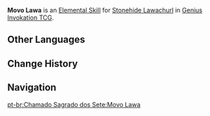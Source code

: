 {{Genius Invokation TCG Skill Infobox
|image      = Movo Lawa Character Card Skill.png
|type       = Elemental Skill
|character  = Stonehide Lawachurl
|element    = Geo
|matching   = 3
|effect     = Deals 3 {{Color|Physical DMG}}.
|order      = 2
}}
'''Movo Lawa''' is an [[Character Card Elemental Skill|Elemental Skill]] for [[Stonehide Lawachurl (Character Card)|Stonehide Lawachurl]] in [[Genius Invokation TCG]].

==Other Languages==
{{Other Languages
|en      = Movo Lawa
|zhs     = Movo Lawa
|zht     = Movo Lawa
|ja      = Movo Lawa
|ko      = Movo Lawa
|es      = Movo Lawa
|fr      = Movo Lawa
|ru      = Movo Lawa
|th      = Movo Lawa
|vi      = Movo Lawa
|de      = Movo Lawa
|id      = Movo Lawa
|pt      = Movo Lawa
|tr      = Movo Lawa
|it      = Movo Lawa
}}

==Change History==
{{Change History|3.3}}

==Navigation==
{{Genius Invokation TCG Skill Navbox|Stonehide Lawachurl}}
[[pt-br:Chamado Sagrado dos Sete:Movo Lawa]]